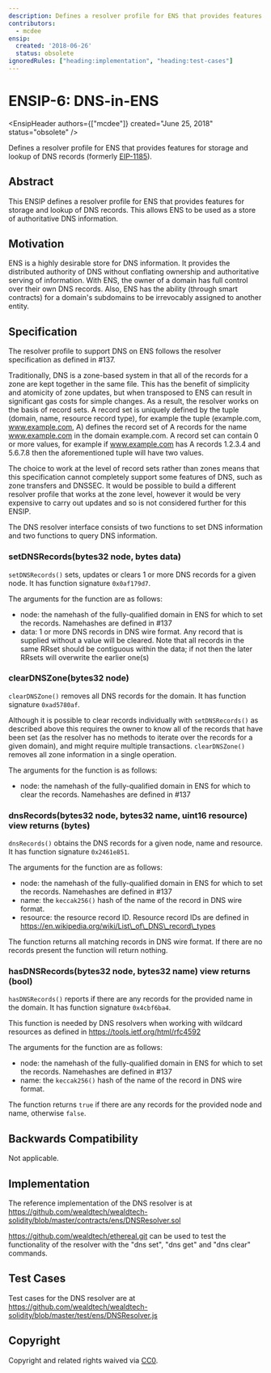 ```yaml
---
description: Defines a resolver profile for ENS that provides features for storage and lookup of DNS records (formerly EIP-1185).
contributors:
  - mcdee
ensip:
  created: '2018-06-26'
  status: obsolete
ignoredRules: ["heading:implementation", "heading:test-cases"]
---
```



# ENSIP-6: DNS-in-ENS

<EnsipHeader authors={["mcdee"]} created="June 25, 2018" status="obsolete" />

Defines a resolver profile for ENS that provides features for storage and lookup of DNS records (formerly [EIP-1185](https://eips.ethereum.org/EIPS/eip-1185)).

## Abstract

This ENSIP defines a resolver profile for ENS that provides features for storage and lookup of DNS records. This allows ENS to be used as a store of authoritative DNS information.

## Motivation

ENS is a highly desirable store for DNS information. It provides the distributed authority of DNS without conflating ownership and authoritative serving of information. With ENS, the owner of a domain has full control over their own DNS records. Also, ENS has the ability (through smart contracts) for a domain's subdomains to be irrevocably assigned to another entity.

## Specification

The resolver profile to support DNS on ENS follows the resolver specification as defined in #137.

Traditionally, DNS is a zone-based system in that all of the records for a zone are kept together in the same file. This has the benefit of simplicity and atomicity of zone updates, but when transposed to ENS can result in significant gas costs for simple changes. As a result, the resolver works on the basis of record sets. A record set is uniquely defined by the tuple (domain, name, resource record type), for example the tuple (example.com, www.example.com, A) defines the record set of A records for the name www.example.com in the domain example.com. A record set can contain 0 or more values, for example if www.example.com has A records 1.2.3.4 and 5.6.7.8 then the aforementioned tuple will have two values.

The choice to work at the level of record sets rather than zones means that this specification cannot completely support some features of DNS, such as zone transfers and DNSSEC. It would be possible to build a different resolver profile that works at the zone level, however it would be very expensive to carry out updates and so is not considered further for this ENSIP.

The DNS resolver interface consists of two functions to set DNS information and two functions to query DNS information.

### setDNSRecords(bytes32 node, bytes data)

`setDNSRecords()` sets, updates or clears 1 or more DNS records for a given node. It has function signature `0x0af179d7`.

The arguments for the function are as follows:

-   node: the namehash of the fully-qualified domain in ENS for which to set the records. Namehashes are defined in #137
-   data: 1 or more DNS records in DNS wire format. Any record that is supplied without a value will be cleared. Note that all records in the same RRset should be contiguous within the data; if not then the later RRsets will overwrite the earlier one(s)

### clearDNSZone(bytes32 node)

`clearDNSZone()` removes all DNS records for the domain. It has function signature `0xad5780af`.

Although it is possible to clear records individually with `setDNSRecords()` as described above this requires the owner to know all of the records that have been set (as the resolver has no methods to iterate over the records for a given domain), and might require multiple transactions. `clearDNSZone()` removes all zone information in a single operation.

The arguments for the function is as follows:

-   node: the namehash of the fully-qualified domain in ENS for which to clear the records. Namehashes are defined in #137

### dnsRecords(bytes32 node, bytes32 name, uint16 resource) view returns (bytes)

`dnsRecords()` obtains the DNS records for a given node, name and resource. It has function signature `0x2461e851`.

The arguments for the function are as follows:

-   node: the namehash of the fully-qualified domain in ENS for which to set the records. Namehashes are defined in #137
-   name: the `keccak256()` hash of the name of the record in DNS wire format.
-   resource: the resource record ID. Resource record IDs are defined in https://en.wikipedia.org/wiki/List\_of\_DNS\_record\_types

The function returns all matching records in DNS wire format. If there are no records present the function will return nothing.

### hasDNSRecords(bytes32 node, bytes32 name) view returns (bool)

`hasDNSRecords()` reports if there are any records for the provided name in the domain. It has function signature `0x4cbf6ba4`.

This function is needed by DNS resolvers when working with wildcard resources as defined in https://tools.ietf.org/html/rfc4592

The arguments for the function are as follows:

-   node: the namehash of the fully-qualified domain in ENS for which to set the records. Namehashes are defined in #137
-   name: the `keccak256()` hash of the name of the record in DNS wire format.

The function returns `true` if there are any records for the provided node and name, otherwise `false`.

## Backwards Compatibility

Not applicable.

## Implementation

The reference implementation of the DNS resolver is at https://github.com/wealdtech/wealdtech-solidity/blob/master/contracts/ens/DNSResolver.sol

https://github.com/wealdtech/ethereal.git can be used to test the functionality of the resolver with the "dns set", "dns get" and "dns clear" commands.

## Test Cases

Test cases for the DNS resolver are at https://github.com/wealdtech/wealdtech-solidity/blob/master/test/ens/DNSResolver.js

## Copyright

Copyright and related rights waived via [CC0](https://creativecommons.org/publicdomain/zero/1.0/).
